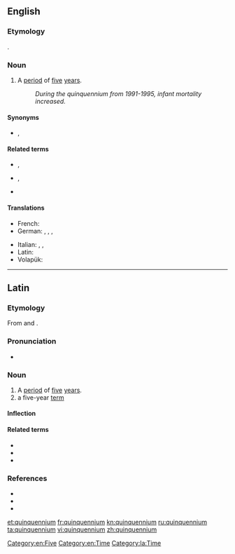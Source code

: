 ==English==

===Etymology===
{{borrowing|en|la|quīnquennium}}.

===Noun===
{{en-noun|quinquenniums|quinquennia}}

# A [[period]] of [[five]] [[year]]s.
#: ''During the quinquennium from 1991-1995, infant mortality increased.''

====Synonyms====
* {{l|en|quinquenniad}}, {{l|en|quintennium}}

====Related terms====
* {{sense|adj.}} {{l|en|quinquennial}}, {{l|en|quintennial}}
* {{sense|4-year period}} {{l|en|quadrennium}}, {{l|en|tetraeteris}}
* {{sense|6-year period}} {{l|en|sexennium}}

====Translations====
{{trans-top|period of time five years long}}
* French: {{t+|fr|quinquennat|m}}
* German: {{t+|de|Lustrum|n}}, {{t+|de|Jahrfünft|n}}, {{t|de|Fünfjahresperiode|f}}, {{t+|de|Quinquennium|n}}
{{trans-mid}}
* Italian: {{t+|it|quinquennio|m}}, {{t|it|quinquennalità|f}}, {{t+|it|lustro|m}}
* Latin: {{t|la|quinquennium}}
* Volapük: {{t|vo|lulyel}}
{{trans-bottom}}

[[Category:en:Five]]
[[Category:en:Time]]

----

==Latin==

===Etymology===
From {{m|la|quinque}} and {{m|la|annus}}.

===Pronunciation===
* {{la-IPA|quinquennium}}

===Noun===
{{la-noun|quinquennium|quinquenniī|n|second}}

# A [[period]] of [[five]] [[year]]s.
# a five-year [[term]]

====Inflection====
{{la-decl-2nd-N|quinquenni}}

====Related terms====
* {{l|la|quinque|quīnque}}
* {{l|la|quinquennalis|quīnquennālis}}
* {{l|la|quinquennis|quīnquennis}}

===References===
* {{R:L&S}}
* {{R:Elementary Lewis}}
* {{R:Gaffiot}}

[[Category:la:Time]]

[[et:quinquennium]]
[[fr:quinquennium]]
[[kn:quinquennium]]
[[ru:quinquennium]]
[[ta:quinquennium]]
[[vi:quinquennium]]
[[zh:quinquennium]]